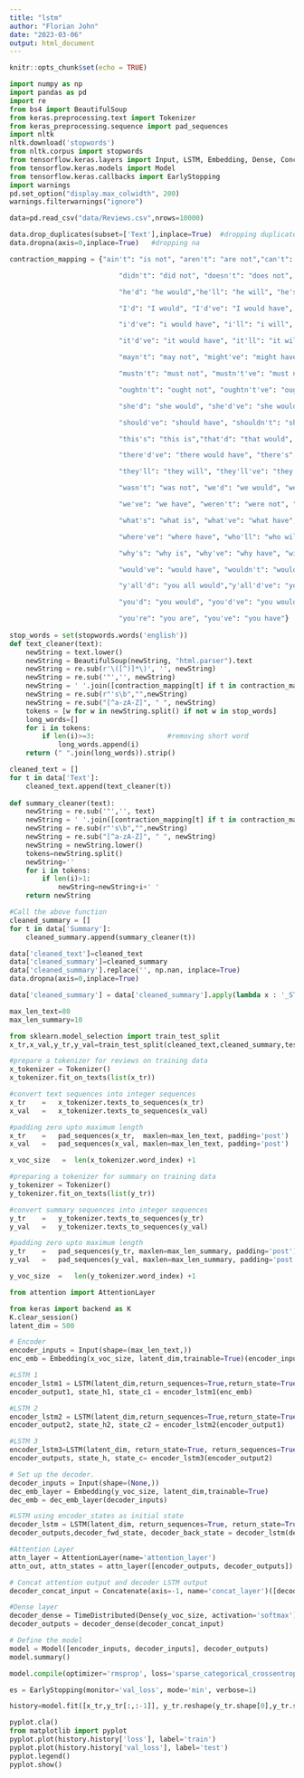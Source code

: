 ```yaml
---
title: "lstm"
author: "Florian John"
date: "2023-03-06"
output: html_document
---
```


```r
knitr::opts_chunk$set(echo = TRUE)
```


```python
import numpy as np  
import pandas as pd 
import re           
from bs4 import BeautifulSoup 
from keras.preprocessing.text import Tokenizer 
from keras_preprocessing.sequence import pad_sequences
import nltk
nltk.download('stopwords')
from nltk.corpus import stopwords   
from tensorflow.keras.layers import Input, LSTM, Embedding, Dense, Concatenate, TimeDistributed, Bidirectional
from tensorflow.keras.models import Model
from tensorflow.keras.callbacks import EarlyStopping
import warnings
pd.set_option("display.max_colwidth", 200)
warnings.filterwarnings("ignore")

data=pd.read_csv("data/Reviews.csv",nrows=10000)

data.drop_duplicates(subset=['Text'],inplace=True)  #dropping duplicates
data.dropna(axis=0,inplace=True)   #dropping na

contraction_mapping = {"ain't": "is not", "aren't": "are not","can't": "cannot", "'cause": "because", "could've": "could have", "couldn't": "could not",

                           "didn't": "did not", "doesn't": "does not", "don't": "do not", "hadn't": "had not", "hasn't": "has not", "haven't": "have not",

                           "he'd": "he would","he'll": "he will", "he's": "he is", "how'd": "how did", "how'd'y": "how do you", "how'll": "how will", "how's": "how is",

                           "I'd": "I would", "I'd've": "I would have", "I'll": "I will", "I'll've": "I will have","I'm": "I am", "I've": "I have", "i'd": "i would",

                           "i'd've": "i would have", "i'll": "i will",  "i'll've": "i will have","i'm": "i am", "i've": "i have", "isn't": "is not", "it'd": "it would",

                           "it'd've": "it would have", "it'll": "it will", "it'll've": "it will have","it's": "it is", "let's": "let us", "ma'am": "madam",

                           "mayn't": "may not", "might've": "might have","mightn't": "might not","mightn't've": "might not have", "must've": "must have",

                           "mustn't": "must not", "mustn't've": "must not have", "needn't": "need not", "needn't've": "need not have","o'clock": "of the clock",

                           "oughtn't": "ought not", "oughtn't've": "ought not have", "shan't": "shall not", "sha'n't": "shall not", "shan't've": "shall not have",

                           "she'd": "she would", "she'd've": "she would have", "she'll": "she will", "she'll've": "she will have", "she's": "she is",

                           "should've": "should have", "shouldn't": "should not", "shouldn't've": "should not have", "so've": "so have","so's": "so as",

                           "this's": "this is","that'd": "that would", "that'd've": "that would have", "that's": "that is", "there'd": "there would",

                           "there'd've": "there would have", "there's": "there is", "here's": "here is","they'd": "they would", "they'd've": "they would have",

                           "they'll": "they will", "they'll've": "they will have", "they're": "they are", "they've": "they have", "to've": "to have",

                           "wasn't": "was not", "we'd": "we would", "we'd've": "we would have", "we'll": "we will", "we'll've": "we will have", "we're": "we are",

                           "we've": "we have", "weren't": "were not", "what'll": "what will", "what'll've": "what will have", "what're": "what are",

                           "what's": "what is", "what've": "what have", "when's": "when is", "when've": "when have", "where'd": "where did", "where's": "where is",

                           "where've": "where have", "who'll": "who will", "who'll've": "who will have", "who's": "who is", "who've": "who have",

                           "why's": "why is", "why've": "why have", "will've": "will have", "won't": "will not", "won't've": "will not have",

                           "would've": "would have", "wouldn't": "would not", "wouldn't've": "would not have", "y'all": "you all",

                           "y'all'd": "you all would","y'all'd've": "you all would have","y'all're": "you all are","y'all've": "you all have",

                           "you'd": "you would", "you'd've": "you would have", "you'll": "you will", "you'll've": "you will have",

                           "you're": "you are", "you've": "you have"}
                           
stop_words = set(stopwords.words('english')) 
def text_cleaner(text):
    newString = text.lower()
    newString = BeautifulSoup(newString, "html.parser").text
    newString = re.sub(r'\([^)]*\)', '', newString)
    newString = re.sub('"','', newString)
    newString = ' '.join([contraction_mapping[t] if t in contraction_mapping else t for t in newString.split(" ")])    
    newString = re.sub(r"'s\b","",newString)
    newString = re.sub("[^a-zA-Z]", " ", newString) 
    tokens = [w for w in newString.split() if not w in stop_words]
    long_words=[]
    for i in tokens:
        if len(i)>=3:                  #removing short word
            long_words.append(i)   
    return (" ".join(long_words)).strip()

cleaned_text = []
for t in data['Text']:
    cleaned_text.append(text_cleaner(t))
    
def summary_cleaner(text):
    newString = re.sub('"','', text)
    newString = ' '.join([contraction_mapping[t] if t in contraction_mapping else t for t in newString.split(" ")])    
    newString = re.sub(r"'s\b","",newString)
    newString = re.sub("[^a-zA-Z]", " ", newString)
    newString = newString.lower()
    tokens=newString.split()
    newString=''
    for i in tokens:
        if len(i)>1:                                 
            newString=newString+i+' '  
    return newString

#Call the above function
cleaned_summary = []
for t in data['Summary']:
    cleaned_summary.append(summary_cleaner(t))

data['cleaned_text']=cleaned_text
data['cleaned_summary']=cleaned_summary
data['cleaned_summary'].replace('', np.nan, inplace=True)
data.dropna(axis=0,inplace=True)

data['cleaned_summary'] = data['cleaned_summary'].apply(lambda x : '_START_ '+ x + ' _END_')

max_len_text=80 
max_len_summary=10

from sklearn.model_selection import train_test_split
x_tr,x_val,y_tr,y_val=train_test_split(cleaned_text,cleaned_summary,test_size=0.1,random_state=0,shuffle=True) 

#prepare a tokenizer for reviews on training data
x_tokenizer = Tokenizer()
x_tokenizer.fit_on_texts(list(x_tr))

#convert text sequences into integer sequences
x_tr    =   x_tokenizer.texts_to_sequences(x_tr) 
x_val   =   x_tokenizer.texts_to_sequences(x_val)

#padding zero upto maximum length
x_tr    =   pad_sequences(x_tr,  maxlen=max_len_text, padding='post') 
x_val   =   pad_sequences(x_val, maxlen=max_len_text, padding='post')

x_voc_size   =  len(x_tokenizer.word_index) +1

#preparing a tokenizer for summary on training data 
y_tokenizer = Tokenizer()
y_tokenizer.fit_on_texts(list(y_tr))

#convert summary sequences into integer sequences
y_tr    =   y_tokenizer.texts_to_sequences(y_tr) 
y_val   =   y_tokenizer.texts_to_sequences(y_val) 

#padding zero upto maximum length
y_tr    =   pad_sequences(y_tr, maxlen=max_len_summary, padding='post')
y_val   =   pad_sequences(y_val, maxlen=max_len_summary, padding='post')

y_voc_size  =   len(y_tokenizer.word_index) +1

```
```python
from attention import AttentionLayer
```


```python
from keras import backend as K 
K.clear_session() 
latent_dim = 500 

# Encoder 
encoder_inputs = Input(shape=(max_len_text,)) 
enc_emb = Embedding(x_voc_size, latent_dim,trainable=True)(encoder_inputs) 

#LSTM 1 
encoder_lstm1 = LSTM(latent_dim,return_sequences=True,return_state=True) 
encoder_output1, state_h1, state_c1 = encoder_lstm1(enc_emb) 

#LSTM 2 
encoder_lstm2 = LSTM(latent_dim,return_sequences=True,return_state=True) 
encoder_output2, state_h2, state_c2 = encoder_lstm2(encoder_output1) 

#LSTM 3 
encoder_lstm3=LSTM(latent_dim, return_state=True, return_sequences=True) 
encoder_outputs, state_h, state_c= encoder_lstm3(encoder_output2) 

# Set up the decoder. 
decoder_inputs = Input(shape=(None,)) 
dec_emb_layer = Embedding(y_voc_size, latent_dim,trainable=True) 
dec_emb = dec_emb_layer(decoder_inputs) 

#LSTM using encoder_states as initial state
decoder_lstm = LSTM(latent_dim, return_sequences=True, return_state=True) 
decoder_outputs,decoder_fwd_state, decoder_back_state = decoder_lstm(dec_emb,initial_state=[state_h, state_c]) 

#Attention Layer
attn_layer = AttentionLayer(name='attention_layer') 
attn_out, attn_states = attn_layer([encoder_outputs, decoder_outputs]) 

# Concat attention output and decoder LSTM output 
decoder_concat_input = Concatenate(axis=-1, name='concat_layer')([decoder_outputs, attn_out])

#Dense layer
decoder_dense = TimeDistributed(Dense(y_voc_size, activation='softmax')) 
decoder_outputs = decoder_dense(decoder_concat_input) 

# Define the model
model = Model([encoder_inputs, decoder_inputs], decoder_outputs) 
model.summary()
```

```python
model.compile(optimizer='rmsprop', loss='sparse_categorical_crossentropy')
```

```python
es = EarlyStopping(monitor='val_loss', mode='min', verbose=1)
```

```python
history=model.fit([x_tr,y_tr[:,:-1]], y_tr.reshape(y_tr.shape[0],y_tr.shape[1], 1)[:,1:] ,epochs=10,callbacks=[es],batch_size=51, validation_data=([x_val,y_val[:,:-1]], y_val.reshape(y_val.shape[0],y_val.shape[1], 1)[:,1:]))
```

```python
pyplot.cla()
from matplotlib import pyplot 
pyplot.plot(history.history['loss'], label='train') 
pyplot.plot(history.history['val_loss'], label='test') 
pyplot.legend() 
pyplot.show()
```




